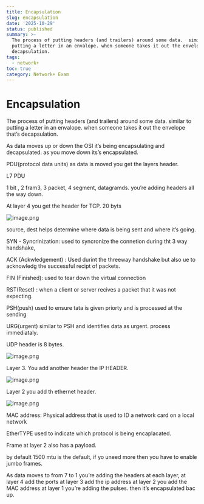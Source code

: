 ```yaml
---
title: Encapsulation
slug: encapsulation
date: '2025-10-29'
status: published
summary: >-
  The process of putting headers (and trailers) around some data.  similar to
  putting a letter in an envalope. when someone takes it out the envelope that’s
  decapsulation.
tags:
  - network+
toc: true
category: Network+ Exam
---
```


# Encapsulation

The process of putting headers (and trailers) around some data.  similar to putting a letter in an envalope. when someone takes it out the envelope that’s decapsulation. 

As data moves up or down the OSI it’s being encapsulating and decapsulated. as you move down its’s encapsulated. 

PDU(protocol data units) as data is moved you get the layers header. 

L7 PDU 

1 bit , 2 fram3, 3 packet, 4 segment, datagramds. you’re adding headers all the way down. 

At layer 4 you get the header for TCP. 20 byts

![image.png](/images/network-plus/f492b341-image.png)

source, dest helps determine where data is being sent and where it’s going. 

SYN - Syncrinization: used to syncronize the connetion during tht 3 way handshake, 

ACK (Ackwledgement) : Used durint the threeway handshake but also ue to acknowledg the successful recipt of packets. 

FIN (Finished): used to tear down the virtual connection

RST(Reset) : when a client or server recives a packet that it was not expecting. 

PSH(push) used to ensure tata is given priorty and is processed at the sending

URG(urgent) similar to PSH and identifies data as urgent. process immediataly. 

UDP header is 8 bytes. 

![image.png](Encapsulation/image%201.png)

Layer 3. You add another header the IP HEADER. 

![image.png](Encapsulation/image%202.png)

Layer 2 you add th ethernet header. 

![image.png](Encapsulation/image%203.png)

MAC address: Physical address that is used to ID a network card on a local network

EtherTYPE used to indicate which protocol is being encaplacated. 

Frame at layer 2 also has a payload. 

by default 1500 mtu is the default, if yo uneed more then you have to enable jumbo frames. 

As data moves to from 7 to 1 you’re adding the headers at each layer, at layer 4 add the ports at layer 3 add the ip address at layer 2 you add the MAC address at layer 1 you’re adding the pulses. then it’s encapsulated bac up.
